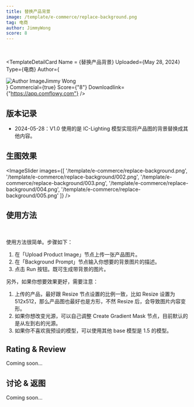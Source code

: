 ```yaml
---
title: 替换产品背景
image: /template/e-commerce/replace-background.png
tag: 电商
author: JimmyWong
score: 8
---
```



<br/>

<TemplateDetailCard 
  Name = {<span>替换产品背景</span>}
  Uploaded={<span>May 28, 2024</span>}
  Type={<span>电商</span>}
  Author={<div className="flex" ><img src="/author.jpg" alt="Author Image" className="mr-2 ml-1 size-5 rounded-full" /><span>Jimmy Wong</span></div>}
  Commercial={true}
  Score={"8"}
  Downloadlink={"https://app.comflowy.com"}
/>

## 版本记录

* 2024-05-28：V1.0 使用的是 IC-Lighting 模型实现将产品图的背景替换成其他内容。

## 生图效果

<ImageSlider images={[
  '/template/e-commerce/replace-background.png', 
  '/template/e-commerce/replace-background/002.png', 
  '/template/e-commerce/replace-background/003.png', 
  '/template/e-commerce/replace-background/004.png', 
  '/template/e-commerce/replace-background/005.png'
]} />

## 使用方法

<br/>
<PhotoProvider>
  <PhotoView src="/template/e-commerce/replace-background/001.png">
    <img src="/template/e-commerce/replace-background/001.png" alt="" className='rounded-lg'/>
  </PhotoView>
</PhotoProvider>

使用方法很简单。步骤如下：
1. 在「Upload Product Image」节点上传一张产品图片。
2. 在「Background Prompt」节点输入你想要的背景图片的描述。
3. 点击 Run 按钮。既可生成带背景的图片。

另外，如果你想要效果更好，需要注意：
1. 上传的产品，最好跟 Resize 节点设置的比例一致，比如 Resize 设置为 512x512，那么产品图也最好也是方形，不然 Resize 后，会导致图片内容变形。
2. 如果你想改变光源，可以自己调整 Create Gradient Mask 节点，目前默认的是从左到右的光源。
3. 如果你不喜欢我预设的模型，可以使用其他 base 模型是 1.5 的模型。

## Rating & Review

Coming soon...

## 讨论 & 返图

Coming soon...